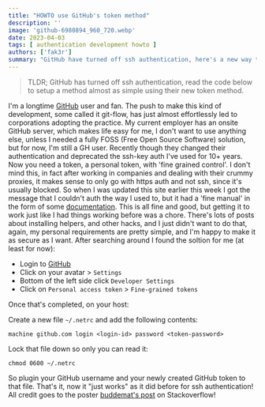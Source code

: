 ```yaml
--- 
title: "HOWTO use GitHub's token method"
description: ''
image: 'github-6980894_960_720.webp'
date: 2023-04-03
tags: [ authentication development howto ]
authors: ['fak3r']
summary: "GitHub have turned off ssh authentication, here's a new way to do it that is almost as easy"
---
```

> TLDR; GitHub has turned off ssh authentication, read the code below to setup a method almost as simple using their new token method.  

I'm a longtime [GitHub](https://github.com/) user and fan. The push to make this kind of development, some called it git-flow, has just almost effortlessly led to corporations adopting the practice. My current employer has an onsite GitHub server, which makes life easy for me, I don't want to use anything else, unless I needed a fully FOSS (Free Open Source Software) solution, but for now, I'm still a GH user. Recently though they changed their authentication and deprecated the ssh-key auth I've used for 10+ years. Now you need a token, a personal token, with 'fine grained control'. I don't mind this, in fact after working in companies and dealing with their crummy proxies, it makes sense to only go with https auth and not ssh, since it's usually blocked. So when I was updated this site earlier this week I got the message that I couldn't auth the way I used to, but it had a 'fine manual' in the form of some [documentation](https://docs.github.com/en/authentication/keeping-your-account-and-data-secure/creating-a-personal-access-token). This is all fine and good, but getting it to work just like I had things working before was a chore. There's lots of posts about installing helpers, and other hacks, and I just didn't want to do that, again, my personal requirements are pretty simple, and I'm happy to make it as secure as I want. After searching around I found the soltion for me (at least for now):
- Login to [GitHub](https://github.com) 
- Click on your avatar > `Settings` 
- Bottom of the left side click `Developer Settings` 
- Click on `Personal access token` > `Fine-grained tokens` 

Once that's completed, on your host:

Create a new file `~/.netrc` and add the following contents:

```
machine github.com login <login-id> password <token-password>
``` 

Lock that file down so only you can read it:

```
chmod 0600 ~/.netrc
```

So plugin your GitHub username and your newly created GitHub token to that file. That's it, now it "just works" as it did before for ssh authentication! All credit goes to the poster [buddemat's post](https://stackoverflow.com/revisions/68558789/2) on Stackoverflow!
